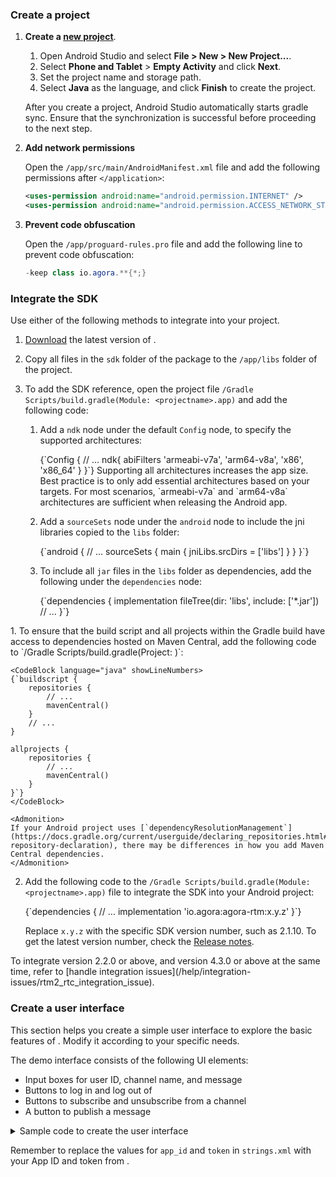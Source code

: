 <PlatformWrapper platform="android">

### Create a project

1. **Create a [new project](https://developer.android.com/studio/projects/create-project)**.

    1. Open Android Studio and select **File > New > New Project...**.
    1. Select **Phone and Tablet** > **Empty Activity** and click **Next**.
    1. Set the project name and storage path. 
    1. Select **Java** as the language, and click **Finish** to create the project.

    <Admonition type="caution" title="Note">After you create a project, Android Studio automatically starts gradle sync. Ensure that the synchronization is successful before proceeding to the next step. </Admonition>

1. **Add network permissions**

    Open the `/app/src/main/AndroidManifest.xml` file and add the following permissions after `</application>`:

    ```xml
    <uses-permission android:name="android.permission.INTERNET" />
    <uses-permission android:name="android.permission.ACCESS_NETWORK_STATE" />
    ```

1. **Prevent code obfuscation**

    Open the `/app/proguard-rules.pro` file and add the following line to prevent code obfuscation:

    ```java
    -keep class io.agora.**{*;}
    ```

### Integrate the SDK

Use either of the following methods to integrate <Vpd k="SDK" /> into your project.

<Tabs>
<TabItem value="tab1" label="Using CDN" default>

1. [Download](/sdks?platform=android) the latest version of <Vpd k="SDK" />.
1. Copy all files in the `sdk` folder of the package to the `/app/libs` folder of the project.
1. To add the SDK reference, open the project file `/Gradle Scripts/build.gradle(Module: <projectname>.app)` and add the following code:

    1. Add a `ndk` node under the default `Config` node, to specify the supported architectures:

        <CodeBlock language="groovy" showLineNumbers>
        {`Config {
            // ...
            ndk{
                abiFilters 'armeabi-v7a', 'arm64-v8a', 'x86', 'x86_64'
            }
        }`}
        </CodeBlock>
    
        <Admonition>
        Supporting all architectures increases the app size. Best practice is to only add essential architectures based on your targets. For most scenarios, `armeabi-v7a` and `arm64-v8a` architectures are sufficient when releasing the Android app.
        </Admonition>

    1. Add a `sourceSets` node under the `android` node to include the jni libraries copied to the `libs` folder:

        <CodeBlock language="groovy" showLineNumbers>    
        {`android {
            // ...
            sourceSets {
                main {
                    jniLibs.srcDirs = ['libs']
                }
            }
        }`}
        </CodeBlock>

    1. To include all `jar` files in the `libs` folder as dependencies, add the following under the `dependencies` node:

        <CodeBlock language="groovy" showLineNumbers>    
        {`dependencies {
            implementation fileTree(dir: 'libs', include: ['*.jar'])
            // ...
        }`}
        </CodeBlock>
        
</TabItem>

<TabItem value="tab2" label="Using Maven Central" default>
1. To ensure that the build script and all projects within the Gradle build have access to dependencies hosted on Maven Central, add the following code to `/Gradle Scripts/build.gradle(Project: <projectname>)`:

    <CodeBlock language="java" showLineNumbers>
    {`buildscript {
        repositories {
            // ...
            mavenCentral()
        }
        // ...
    }

    allprojects {
        repositories {
            // ...
            mavenCentral()
        }
    }`}
    </CodeBlock>

    <Admonition>
    If your Android project uses [`dependencyResolutionManagement`](https://docs.gradle.org/current/userguide/declaring_repositories.html#sub:centralized-repository-declaration), there may be differences in how you add Maven Central dependencies.
    </Admonition>

2. Add the following code to the `/Gradle Scripts/build.gradle(Module: <projectname>.app)` file to integrate the SDK into your Android project:

    <CodeBlock language="groovy" showLineNumbers>
    {`dependencies {
        // ...
        implementation 'io.agora:agora-rtm:x.y.z'
    }`}
    </CodeBlock>

    Replace `x.y.z` with the specific SDK version number, such as 2.1.10. To get the latest version number, check the [Release notes](../overview/release-notes).

</TabItem>
</Tabs>

<Admonition>
To integrate <Vpd k="SDK" /> version 2.2.0 or above, and <Vg k="VSDK" /> version 4.3.0 or above at the same time, refer to [handle integration issues](/help/integration-issues/rtm2_rtc_integration_issue).
</Admonition>

### Create a user interface

This section helps you create a simple user interface to explore the basic features of <Vpd k="NAME" />. Modify it according to your specific needs.

The demo interface consists of the following UI elements:

- Input boxes for user ID, channel name, and message
- Buttons to log in and log out of <Vg k="SIG" />
- Buttons to subscribe and unsubscribe from a channel
- A button to publish a message

<details>
<summary>Sample code to create the user interface</summary>
<br/>
Open the `/app/res/layout/activity_main.xml` file, and replace the contents with the following:

<CodeBlock language="xml" showLineNumbers>
{`<?xml version="1.0" encoding="utf-8"?>
<androidx.constraintlayout.widget.ConstraintLayout xmlns:android="http://schemas.android.com/apk/res/android"
    xmlns:app="http://schemas.android.com/apk/res-auto"
    xmlns:tools="http://schemas.android.com/tools"
    android:layout_width="match_parent"
    android:layout_height="match_parent"
    android:background="#FFFFFF"
    tools:context=".MainActivity">

    <EditText
        android:id="@+id/uid"
        android:layout_width="150dp"
        android:layout_height="40dp"
        android:layout_marginStart="36dp"
        android:layout_marginTop="48dp"
        android:autofillHints=""
        android:hint="@string/uid"
        android:inputType="text"
        android:lines="1"
        android:padding="5dp"
        app:layout_constraintStart_toStartOf="parent"
        app:layout_constraintTop_toTopOf="parent" />

    <Button
        android:id="@+id/logout_button"
        android:layout_width="wrap_content"
        android:layout_height="wrap_content"
        android:layout_marginStart="11dp"
        android:layout_marginTop="48dp"
        android:layout_marginEnd="28dp"
        android:onClick="onClickLogout"
        android:text="@string/logout_button"
        app:layout_constraintEnd_toEndOf="parent"
        app:layout_constraintHorizontal_bias="0.0"
        app:layout_constraintStart_toEndOf="@+id/login_button"
        app:layout_constraintTop_toTopOf="parent" />

    <Button
        android:id="@+id/login_button"
        android:layout_width="wrap_content"
        android:layout_height="wrap_content"
        android:layout_marginStart="4dp"
        android:layout_marginTop="48dp"
        android:layout_marginEnd="132dp"
        android:onClick="onClickLogin"
        android:text="@string/login_button"
        app:layout_constraintEnd_toEndOf="parent"
        app:layout_constraintHorizontal_bias="0.0"
        app:layout_constraintStart_toEndOf="@+id/uid"
        app:layout_constraintTop_toTopOf="parent" />

    <EditText
        android:id="@+id/channel_name"
        android:layout_width="155dp"
        android:layout_height="41dp"
        android:layout_marginStart="36dp"
        android:layout_marginTop="124dp"
        android:layout_marginBottom="41dp"
        android:autofillHints=""
        android:ems="10"
        android:hint="@string/channel_name"
        android:inputType="text"
        app:layout_constraintTop_toBottomOf="@+id/uid"
        app:layout_constraintStart_toStartOf="parent"
        app:layout_constraintTop_toTopOf="parent" />

    <Button
        android:id="@+id/subscribe_button"
        android:layout_width="wrap_content"
        android:layout_height="wrap_content"
        android:layout_marginStart="4dp"
        android:layout_marginTop="28dp"
        android:layout_marginEnd="132dp"
        android:onClick="onClickSubscribe"
        android:text="@string/subscribe_button"
        app:layout_constraintEnd_toEndOf="parent"
        app:layout_constraintHorizontal_bias="0.0"
        app:layout_constraintStart_toEndOf="@+id/channel_name"
        app:layout_constraintTop_toBottomOf="@+id/login_button" />

    <Button
        android:id="@+id/unsubscribe_button"
        android:layout_width="wrap_content"
        android:layout_height="wrap_content"
        android:layout_marginStart="11dp"
        android:layout_marginTop="27dp"
        android:layout_marginEnd="28dp"
        android:onClick="onClickUnsubscribe"
        android:text="@string/unsubscribe_button"
        app:layout_constraintEnd_toEndOf="parent"
        app:layout_constraintHorizontal_bias="0.0"
        app:layout_constraintStart_toEndOf="@+id/subscribe_button"
        app:layout_constraintTop_toBottomOf="@+id/logout_button" />

    <EditText
        android:id="@+id/msg_box"
        android:layout_width="190dp"
        android:layout_height="57dp"
        android:layout_marginStart="37dp"
        android:layout_marginTop="195dp"
        android:layout_marginBottom="26dp"
        android:autofillHints=""
        android:ems="10"
        android:hint="@string/msg"
        android:inputType="textPersonName"
        android:singleLine="false"
        app:layout_constraintTop_toTopOf="parent"
        app:layout_constraintStart_toStartOf="parent"
        app:layout_constraintTop_toBottomOf="@+id/channel_name" />

    <Button
        android:id="@+id/send_channel_msg_button"
        android:layout_width="wrap_content"
        android:layout_height="wrap_content"
        android:layout_marginTop="40dp"
        android:layout_marginEnd="40dp"
        android:onClick="onClickSendChannelMsg"
        android:text="@string/send_channel_msg_button"
        app:layout_constraintStart_toEndOf="@+id/msg_box"
        app:layout_constraintHorizontal_bias="0.0"
        app:layout_constraintEnd_toEndOf="parent"
        app:layout_constraintTop_toBottomOf="@+id/unsubscribe_button" />

    <TextView
        android:id="@+id/message_history"
        android:layout_width="412dp"
        android:layout_height="339dp"
        android:layout_marginTop="392dp"
        android:background="#AEA8A8"
        android:freezesText="false"
        android:isScrollContainer="false"
        android:scrollbars="vertical"
        android:textColor="#2196F3"
        app:layout_constraintBottom_toBottomOf="parent"
        app:layout_constraintEnd_toEndOf="parent"
        app:layout_constraintHorizontal_bias="0.491"
        app:layout_constraintStart_toStartOf="parent"
        app:layout_constraintTop_toTopOf="parent"
        app:layout_constraintVertical_bias="0.352" />

</androidx.constraintlayout.widget.ConstraintLayout>`}
</CodeBlock>

Open the `app/res/values/strings.xml` file and add following string resources:

<CodeBlock language="xml" showLineNumbers>
{`<resources>
    <string name="app_name">Signaling Quickstart</string>
    <string name="login_button">Login</string>
    <string name="logout_button">Logout</string>
    <string name="subscribe_button">Subscribe</string>
    <string name="unsubscribe_button">Unsubscribe</string>
    <string name="send_channel_msg_button">Publish message</string>
    <string name="uid">User ID</string>
    <string name="msg">Message content</string>
    <string name="channel_name">Channel name</string>
    <string name="app_id">add_your_appid_here</string>
    <string name="token">add_your_token_here</string>
</resources>`}
</CodeBlock>

</details>

<Admonition title="Note" type="caution">Remember to replace the values for `app_id` and `token` in `strings.xml` with your App ID and token from <Vg k="CONSOLE" />. </Admonition>

</PlatformWrapper>